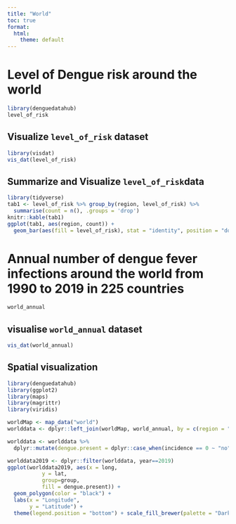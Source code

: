 ```yaml
---
title: "World"
toc: true
format:
  html:
    theme: default
---
```


# Level of Dengue risk around the world


```r
library(denguedatahub)
level_of_risk

```

## Visualize `level_of_risk` dataset

```r
library(visdat)
vis_dat(level_of_risk) 
```

## Summarize and Visualize `level_of_risk`data

```r
library(tidyverse)
tab1 <- level_of_risk %>% group_by(region, level_of_risk) %>%
  summarise(count = n(), .groups = 'drop') 
knitr::kable(tab1)
ggplot(tab1, aes(region, count)) + 
  geom_bar(aes(fill = level_of_risk), stat = "identity", position = "dodge") + theme(legend.position = "bottom") + xlab("Region") + ylab("Number of countries") + scale_fill_brewer(palette = "Dark2")
```

# Annual number of dengue fever infections around the world from 1990 to 2019 in 225 countries

```r
world_annual
```

## visualise  `world_annual` dataset

```r
vis_dat(world_annual) 
```

## Spatial visualization

```r
library(denguedatahub)
library(ggplot2)
library(maps)
library(magrittr)
library(viridis)

worldMap <- map_data("world")
worlddata <- dplyr::left_join(worldMap, world_annual, by = c(region = "entity"))

worlddata <- worlddata %>%
  dplyr::mutate(dengue.present = dplyr::case_when(incidence == 0 ~ "no", incidence!=0 ~ "yes", incidence == NA ~ "NA"))

worlddata2019 <- dplyr::filter(worlddata, year==2019)
ggplot(worlddata2019, aes(x = long,
           y = lat,
           group=group,
           fill = dengue.present)) +
  geom_polygon(color = "black") +
  labs(x = "Longitude",
       y = "Latitude") +
  theme(legend.position = "bottom") + scale_fill_brewer(palette = "Dark2")

```